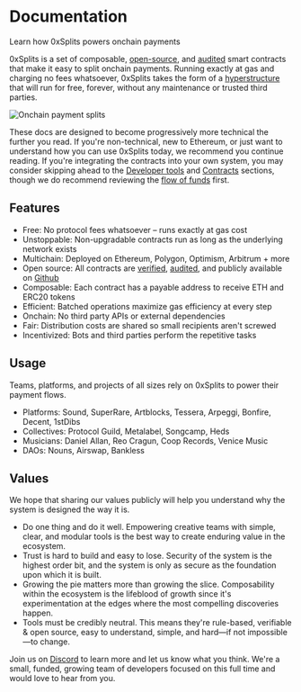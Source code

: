 # Documentation

<div className="text-xl text-gray-500">
  Learn how 0xSplits powers onchain payments
</div>

0xSplits is a set of composable,
[open-source](https://etherscan.io/address/0x2ed6c4b5da6378c7897ac67ba9e43102feb694ee#code),
and
[audited](https://github.com/0xSplits/splits-contracts/blob/main/audit/0xSplits_A-1.pdf)
smart contracts that make it easy to split onchain payments. Running exactly at
gas and charging no fees whatsoever, 0xSplits takes the form of a
[hyperstructure](https://jacob.energy/hyperstructures.html) that will run for
free, forever, without any maintenance or trusted third parties.

![Onchain payment splits](./img/index_flow.png)

These docs are designed to become progressively more technical the further you
read. If you're non-technical, new to Ethereum, or just want to understand how
you can use 0xSplits today, we recommend you continue reading. If you're
integrating the contracts into your own system, you may consider skipping ahead
to the [Developer tools](/dev/sdk) and [Contracts](/contracts) sections, though
we do recommend reviewing the [flow of funds](/flow) first.

## Features

- Free: No protocol fees whatsoever – runs exactly at gas cost
- Unstoppable: Non-upgradable contracts run as long as the underlying network
  exists
- Multichain: Deployed on Ethereum, Polygon, Optimism, Arbitrum + more
- Open source: All contracts are
  [verified](https://etherscan.io/address/0x2ed6c4b5da6378c7897ac67ba9e43102feb694ee#code),
  [audited](https://github.com/0xSplits/splits-contracts/blob/main/audit/0xSplits_A-1.pdf),
  and publicly available on [Github](https://github.com/0xSplits)
- Composable: Each contract has a payable address to receive ETH and ERC20
  tokens
- Efficient: Batched operations maximize gas efficiency at every step
- Onchain: No third party APIs or external dependencies
- Fair: Distribution costs are shared so small recipients aren't screwed
- Incentivized: Bots and third parties perform the repetitive tasks

## Usage

Teams, platforms, and projects of all sizes rely on 0xSplits to power their
payment flows.

- Platforms: Sound, SuperRare, Artblocks, Tessera, Arpeggi, Bonfire, Decent,
  1stDibs
- Collectives: Protocol Guild, Metalabel, Songcamp, Heds
- Musicians: Daniel Allan, Reo Cragun, Coop Records, Venice Music
- DAOs: Nouns, Airswap, Bankless

## Values

We hope that sharing our values publicly will help you understand why the system
is designed the way it is.

- Do one thing and do it well. Empowering creative teams with simple, clear, and
  modular tools is the best way to create enduring value in the ecosystem.
- Trust is hard to build and easy to lose. Security of the system is the highest
  order bit, and the system is only as secure as the foundation upon which it is
  built.
- Growing the pie matters more than growing the slice. Composability within the
  ecosystem is the lifeblood of growth since it's experimentation at the edges
  where the most compelling discoveries happen.
- Tools must be credibly neutral. This means they're rule-based, verifiable &
  open source, easy to understand, simple, and hard—if not impossible—to change.

Join us on [Discord](https://chat.0xsplits.xyz/) to learn more and let us know
what you think. We're a small, funded, growing team of developers focused on
this full time and would love to hear from you.
